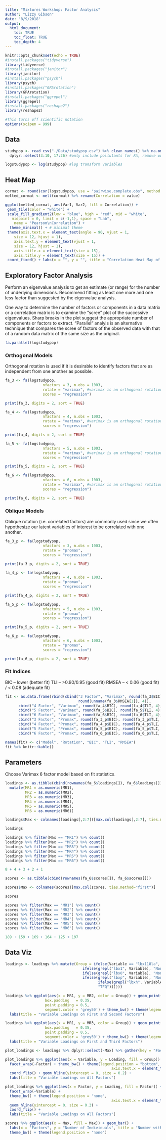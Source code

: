 ```yaml
---
title: "Mixtures Workshop: Factor Analysis"
author: "Lizzy Gibson"
date: "8/9/2018"
output: 
  html_document:
    toc: TRUE
    toc_float: TRUE
    toc_depth: 4
---
```


```r
knitr::opts_chunk$set(echo = TRUE)
#install.packages("tidyverse")
library(tidyverse)
#install.packages("janitor")
library(janitor)
#install.packages("psych")
library(psych)
#install.packages("GPArotation")
library(GPArotation)
#install.packages("ggrepel")
library(ggrepel)
#install.packages("reshape2")
library(reshape2)

#This turns off scientific notation
options(scipen = 999)
```

## Data
```r
studypop <- read_csv("./Data/studypop.csv") %>% clean_names() %>% na.omit() %>% 
  dplyr::select(3:10, 17:26) #only include pollutants for FA, remove outcome and covariates

logstudypop <- log(studypop) #log transform variables
```

## Heat Map

```r
cormat <- round(cor(logstudypop, use = "pairwise.complete.obs", method = c("pearson")),2)
melted_cormat <- melt(cormat) %>% rename(Correlation = value)
```

```r
ggplot(melted_cormat, aes(Var1, Var2, fill = Correlation)) +
 geom_tile(color = "white") +
 scale_fill_gradient2(low = "blue", high = "red", mid = "white", 
   midpoint = 0, limit = c(-1,1), space = "Lab", 
    name = "Pearson\nCorrelation") +
  theme_minimal() + # minimal theme
 theme(axis.text.x = element_text(angle = 90, vjust = 1, 
    size = 12, hjust = 1),
    axis.text.y = element_text(vjust = 1, 
    size = 12, hjust = 1),
    axis.title.x = element_text(size = 15),
    axis.title.y = element_text(size = 15)) +
 coord_fixed() + labs(x = "", y = "", title = "Correlation Heat Map of Pollutants")
```

## Exploratory Factor Analysis

Perform an eigenvalue analysis to get an estimate (or range) for the number of underlying dimensions. Recommend fitting as least one more and one less factor than suggested by the eigenvalue analysis.

One way to determine the number of factors or components in a data matrix or a correlation matrix is to examine the “scree" plot of the successive eigenvalues. Sharp breaks in the plot suggest the appropriate number of components or factors to extract. “Parallel" analyis is an alternative technique that compares the scree of factors of the observed data with that of a random data matrix of the same size as the original.

```r
fa.parallel(logstudypop)
```

### Orthogonal Models

Orthogonal rotation is used if it is desirable to identify factors that are as independent from one another as possible.

```r
fa_3 <- fa(logstudypop, 
                 nfactors = 3, n.obs = 1003,
                 rotate = "varimax", #varimax is an orthogonal rotation
                 scores = "regression")

print(fa_3, digits = 2, sort = TRUE)

fa_4 <- fa(logstudypop, 
                 nfactors = 4, n.obs = 1003,
                 rotate = "varimax", #varimax is an orthogonal rotation
                 scores = "regression")

print(fa_4, digits = 2, sort = TRUE)

fa_5 <- fa(logstudypop, 
                 nfactors = 5, n.obs = 1003,
                 rotate = "varimax", #varimax is an orthogonal rotation
                 scores = "regression")

print(fa_5, digits = 2, sort = TRUE)

fa_6 <- fa(logstudypop, 
                 nfactors = 6, n.obs = 1003,
                 rotate = "varimax", #varimax is an orthogonal rotation
                 scores = "regression")

print(fa_6, digits = 2, sort = TRUE)

```

### Oblique Models

Oblique rotation (i.e. correlated factors) are commonly used since we often hypothesize our latent variables of interest to be correlated with one another.

```r
fa_3_p <- fa(logstudypop, 
                 nfactors = 3, n.obs = 1003,
                 rotate = "promax",
                 scores = "regression")

print(fa_3_p, digits = 2, sort = TRUE)

fa_4_p <- fa(logstudypop, 
                 nfactors = 4, n.obs = 1003,
                 rotate = "promax",
                 scores = "regression")

print(fa_4_p, digits = 2, sort = TRUE)

fa_5_p <- fa(logstudypop, 
                 nfactors = 5, n.obs = 1003,
                 rotate = "promax",
                 scores = "regression")

print(fa_5_p, digits = 2, sort = TRUE)

fa_6_p <- fa(logstudypop, 
                 nfactors = 6, n.obs = 1003,
                 rotate = "promax",
                 scores = "regression")

print(fa_6_p, digits = 2, sort = TRUE)

```

### Fit Indices

BIC -- lower (better fit)
TLI -- >0.90/0.95 (good fit)
RMSEA -- < 0.06 (good fit) / < 0.08 (adequate fit)

```r
fit <- as.data.frame(rbind(cbind("3 Factor", "Varimax", round(fa_3$BIC), round(fa_3$TLI, 4),
                                 round(unname(fa_3$RMSEA[1]), 4)),
      cbind("4 Factor", "Varimax", round(fa_4$BIC), round(fa_4$TLI, 4), round(unname(fa_4$RMSEA[1]), 4)),
      cbind("5 Factor", "Varimax", round(fa_5$BIC), round(fa_5$TLI, 4), round(unname(fa_5$RMSEA[1]), 4)),
      cbind("6 Factor", "Varimax", round(fa_6$BIC), round(fa_6$TLI, 4), round(unname(fa_6$RMSEA[1]), 4)),
      cbind("3 Factor", "Promax", round(fa_3_p$BIC), round(fa_3_p$TLI, 4), round(unname(fa_3_p$RMSEA[1]), 4)),
      cbind("4 Factor", "Promax", round(fa_4_p$BIC), round(fa_4_p$TLI, 4), round(unname(fa_4_p$RMSEA[1]), 4)),
      cbind("5 Factor", "Promax", round(fa_5_p$BIC), round(fa_5_p$TLI, 4), round(unname(fa_5_p$RMSEA[1]), 4)),
      cbind("6 Factor", "Promax", round(fa_6_p$BIC), round(fa_6_p$TLI, 4), round(unname(fa_6_p$RMSEA[1]), 4))))

names(fit) <- c("Model", "Rotation", "BIC", "TLI", "RMSEA")
fit %>% knitr::kable()
```

## Parameters

Choose Varimax 6 factor model based on fit statistics.

```r
loadings <- as.tibble(cbind(rownames(fa_6$loadings[]), fa_6$loadings[])) %>% rename(Variable = V1) %>% 
  mutate(MR1 = as.numeric(MR1),
         MR2 = as.numeric(MR2),
         MR3 = as.numeric(MR3),
         MR4 = as.numeric(MR4),
         MR5 = as.numeric(MR5),
         MR6 = as.numeric(MR6))

loadings$Max <- colnames(loadings[,2:7])[max.col(loadings[,2:7], ties.method="first")]

loadings

loadings %>% filter(Max == "MR1") %>% count()
loadings %>% filter(Max == "MR2") %>% count()
loadings %>% filter(Max == "MR3") %>% count()
loadings %>% filter(Max == "MR4") %>% count()
loadings %>% filter(Max == "MR5") %>% count()
loadings %>% filter(Max == "MR6") %>% count()

8 + 4 + 3 + 2 + 1 

scores <- as.tibble(cbind(rownames(fa_6$scores[]), fa_6$scores[]))

scores$Max <- colnames(scores)[max.col(scores, ties.method="first")]

scores

scores %>% filter(Max == "MR1") %>% count()
scores %>% filter(Max == "MR2") %>% count()
scores %>% filter(Max == "MR3") %>% count()
scores %>% filter(Max == "MR4") %>% count()
scores %>% filter(Max == "MR5") %>% count()
scores %>% filter(Max == "MR6") %>% count()

189 + 159 + 169 + 164 + 125 + 197
```

## Data Viz

```r
loadings <- loadings %>% mutate(Group = ifelse(Variable == "lbx118la", "TEQ", 
                                   ifelse(grepl("lbx1", Variable), "Non-Dioxin-like PCB",
                                   ifelse(grepl("lbx0", Variable), "Non-Dioxin-like PCB",
                                   ifelse(grepl("lbxp", Variable), "Non-Ortho PCB",
                                          ifelse(grepl("lbxh", Variable), "Non-Ortho PCB", 
                                          "TEQ"))))))

loadings %>% ggplot(aes(x = MR1, y = MR2, color = Group)) + geom_point() + geom_label_repel(aes(label = Variable),
                  box.padding   = 0.35, 
                  point.padding = 0.5,
                  segment.color = 'grey50') + theme_bw() + theme(legend.position = "none") +
  labs(title = "Variable Loadings on First and Second Factors")

loadings %>% ggplot(aes(x = MR1, y = MR3, color = Group)) + geom_point() + geom_label_repel(aes(label = Variable),
                  box.padding   = 0.35, 
                  point.padding = 0.5,
                  segment.color = 'grey50') + theme_bw() + theme(legend.position = "none") +
  labs(title = "Variable Loadings on First and Third Factors")
```

```r
plot_loadings <- loadings %>% dplyr::select(-Max) %>% gather(key = "Factor", value = "Loading", -Variable, -Group)

plot_loadings %>% ggplot(aes(x = Variable, y = Loading, fill = Group)) + geom_col() +
  facet_wrap(~Factor) + theme_bw() + theme(legend.position = "bottom",
                                                axis.text.x = element_text(angle = 90, hjust = 1)) +
  coord_flip() + geom_hline(yintercept = 0, size = 0.2) +
  labs(title = "Variable Loadings on All Factors")

plot_loadings %>% ggplot(aes(x = Factor, y = Loading, fill = Factor)) + geom_col(position = "dodge") +
  facet_wrap(~Variable) + 
  theme_bw() + theme(legend.position = "none",
                                                axis.text.x = element_text(angle = 90, hjust = 1)) +
  geom_hline(yintercept = 0, size = 0.2) +
  coord_flip() +
  labs(title = "Variable Loadings on All Factors")
```

```r
scores %>% ggplot(aes(x = Max, fill = Max)) + geom_bar() +
  labs(x = "Factors", y = "Number of Individuals", title = "Number with Highest Scores per Factor") +
  theme_bw() + theme(legend.position = "none")
```



